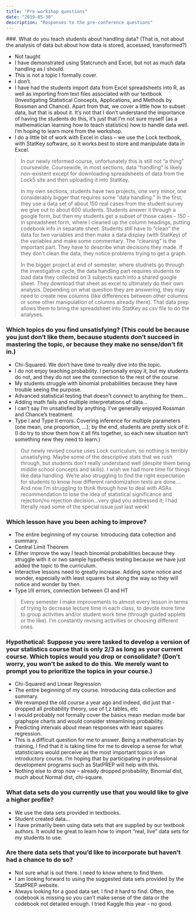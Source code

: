 ```yaml
---
title: "Pre-workshop questions"
date: "2019-05-30"
description: "Responses to the pre-conference questions"
---
```



###. What do you teach students about handling data? (That is, not about the analysis of data but about how data is stored, accessed, transformed?)

- Not taught
- I have demonstrated using Statcrunch and Excel, but not as much data handling as I should.
- This is not a topic I formally cover.
- I don’t.
- I have had the students import data from Excel spreadsheets into R, as well as importing from text files associated with our textbook (Investigating Statistical Concepts, Applications, and Methods  by Rossman and Chance). Apart from that, we cover a little how to subset data, but that is about it. It's not that I don't understand the importance of having the students do this, it's just that I'm not sure myself (as a mathematician learning how to teach statistics) how to handle data well. I'm hoping to learn more from the workshop.
- I do a little bit of work with Excel in class – we use the Lock textbook, with StatKey software, so it works best to store and manipulate data in Excel.



> In our newly reformed course, unfortunately this is still not “a thing” coursewide. Coursewide, in most sections, data “handling” is likely non-existent except for downloading spreadsheets of data from the Lock5 site and then uploading it into StatKey.
>
> In my own sections, students have two projects, one very minor, one considerably bigger that requires some “data handling.”   In the first, they use a data set of about 150 real cases from the student survey we give out to about 600 students. Students answer it through a google form, but then my students get a subset of those cases - 150 - in spreadsheet form, where I cleaned up the column headings, putting codebook info in separate sheet. Students still have to “clean” the data for two variables and then make a data display (with StatKey) of the variables and make some commentary. The “cleaning” is the important part. They have to describe what decisions they made. If they don’t clean the data, they notice problems trying to get a graph.
>
> In the bigger project at end of semester, where studnets go through the investigative cycle, the data handling part requires students to load data they collected on 3 subjects each into a shared google sheet.  They download that sheet as excel  to ultimately do their own analysis. Depending on what question they are answering, they may need to create new columns (like differences between other columns or some other manipulation of columns already there). That data prep allows them to bring the spreadsheet into StatKey as csv file to do the analyses.

### Which topics do you find unsatisfying? (This could be because you just don’t like them, because students don’t succeed in mastering the topic, or because they make no sense/don’t fit in.)

- Chi-Squared.  We don’t have time to really dive into the topic.
- I do not enjoy teaching probability.  I personally enjoy it, but my students do not, and they do not see the connection to the rest of the course.
- My students struggle with binomial probabilities because they have trouble seeing the purpose.
- Advanced statistical testing that doesn’t connect to anything for them...
- Adding math fails and multiple interpretations of data... 
- I can't say I'm unsatisfied by anything. I've generally enjoyed Rossman and Chance's treatment.
- Type I and Type II errors. Covering inference for multiple parameters (one mean, one proportion, …); by the end, students are pretty sick of it. (I do try to show them how it all fits together, so each new situation isn’t something new they need to learn.)

>  Our newly revised course uses Lock curriculum, so nothing is terribly unsatisfying.  Maybe some of the descriptive stats that we rush through, but students don’t really understand well (despite them being middle school concepts and skills). I wish we had more time for things like data handling. We’re also struggling to find the right expectation for students to know how different randomization tests are done…. And now I’m struggling to think through how to deal with ASAs recommendation to lose the idea of statistical significance and rejection/no rejection decision…very glad you addressed it; I had literally read some of the special issue just last week!


### Which lesson have you been aching to improve?

- The entire beginning of my course.  Introducing data collection and summary.
- Central Limit Theorem
- Either improve the way I teach binomial probabilities because they struggle with it or two sample hypothesis testing because we have just added the topic to the curriculum.
- Interactive lessons need to greatly increase. Adding some notice and wonder, especially with least squares but along the way so they will notice and wonder by then.
- Type I/II errors, connection between CI and HT

> Every semester  I make improvements to almost every lesson in terms of trying to decrease lecture time in each class, to devote  more time to group activities and/or  student work time (through guided applets or the like). I’m constantly revising activities or choosing different ones. 


### Hypothetical: Suppose you were tasked to develop a version of your statistics course that is only 2/3 as long as your current course. Which topics would you drop or consolidate? (Don’t worry, you won’t be asked to do this. We merely want to prompt you to prioritize the topics in your course.)

- Chi-Squared and Linear Regression
- The entire beginning of my course.  Introducing data collection and summary.
- We revamped the old course a year ago and indeed, did  just that  - dropped all probability theory, use of  t,z tables, etc
- I would probably not formally cover the basics mean median mode bar graphspie charts and would consider streamlining probability.
- Predicting intervals about mean responses with least squares regression.
- This is a difficult question for me to answer. Being a mathematician by training, I find that it is taking time for me to develop a sense for what statisticians would perceive as the most important topics in an introductory course. I'm hoping that by participating in professional development programs such as StatPREP will help with this.
- Nothing else to drop now – already dropped probability, Binomial dist, much about Normal dist, chi-square.


### What data sets do you currently use that you would like to give a higher profile?

- We use the data sets provided in textbooks.
- Student created data...
- I have primarily been using data sets that are supplied by our textbook authors. It would be great to learn how to import "real, live" data sets for my students to use.


### Are there data sets that you’d like to incorporate but haven’t had a chance to do so?

- Not sure what is out there.  I need to know where to find them.
- I am looking forward to using the suggested data sets provided by the StatPREP website.
- Always looking for a good data set. I find it hard to find. Often, the codebook is missing so you can’t make sense of the data or the codebook not detailed enough. I tried Kaggle this year - no good.

